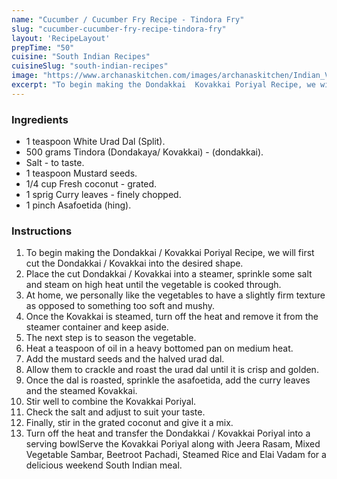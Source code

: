 ---
name: "Cucumber / Cucumber Fry Recipe - Tindora Fry"
slug: "cucumber-cucumber-fry-recipe-tindora-fry"
layout: 'RecipeLayout'
prepTime: "50"
cuisine: "South Indian Recipes"
cuisineSlug: "south-indian-recipes"
image: "https://www.archanaskitchen.com/images/archanaskitchen/Indian_Vegetables_Dry/Dondakkai_Kovakkai_Gherkins_Tinda_Tindora_Poriyal_Recipe_South_Indian_Curry-1.jpg"
excerpt: "To begin making the Dondakkai  Kovakkai Poriyal Recipe, we will first cut the Dondakkai  Kovakkai into the desired shape"
---

### Ingredients

- 1 teaspoon White Urad Dal (Split).
- 500 grams Tindora (Dondakaya/ Kovakkai) - (dondakkai).
- Salt - to taste.
- 1 teaspoon Mustard seeds.
- 1/4 cup Fresh coconut - grated.
- 1 sprig Curry leaves - finely chopped.
- 1 pinch Asafoetida (hing).

### Instructions

1. To begin making the Dondakkai / Kovakkai Poriyal Recipe, we will first cut the Dondakkai / Kovakkai into the desired shape.
1. Place the cut Dondakkai / Kovakkai into a steamer, sprinkle some salt and steam on high heat until the vegetable is cooked through.
1. At home, we personally like the vegetables to have a slightly firm texture as opposed to something too soft and mushy.
1. Once the Kovakkai is steamed, turn off the heat and remove it from the steamer container and keep aside.
1. The next step is to season the vegetable.
1. Heat a teaspoon of oil in a heavy bottomed pan on medium heat.
1. Add the mustard seeds and the halved urad dal.
1. Allow them to crackle and roast the urad dal until it is crisp and golden.
1. Once the dal is roasted, sprinkle the asafoetida, add the curry leaves and the steamed Kovakkai.
1. Stir well to combine the Kovakkai Poriyal.
1. Check the salt and adjust to suit your taste.
1. Finally, stir in the grated coconut and give it a mix.
1. Turn off the heat and transfer the Dondakkai / Kovakkai Poriyal into a serving bowlServe the Kovakkai Poriyal along with Jeera Rasam, Mixed Vegetable Sambar, Beetroot Pachadi, Steamed Rice and Elai Vadam for a delicious weekend South Indian meal.
